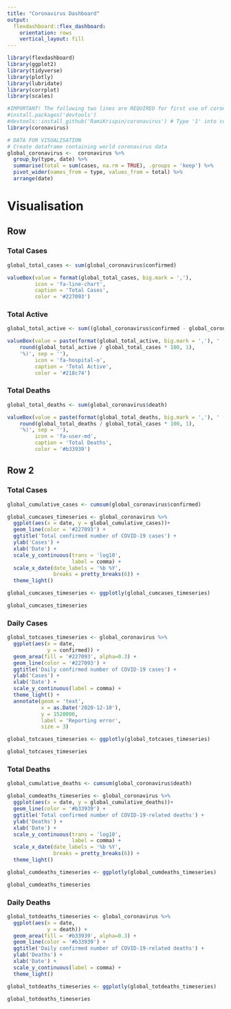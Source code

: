 ---
title: "Coronavirus Dashboard"
output: 
  flexdashboard::flex_dashboard:
    orientation: rows
    vertical_layout: fill
---

```{r setup, include=FALSE}
library(flexdashboard)
library(ggplot2)
library(tidyverse)
library(plotly)
library(lubridate)
library(corrplot)
library(scales)

#IMPORTANT! The following two lines are REQUIRED for first use of coronavirus package or data will be outdated.
#install.packages('devtools')
#devtools::install_github('RamiKrispin/coronavirus') # Type '1' into console when prompted.
library(coronavirus)
```

```{r}
# DATA FOR VISUALISATION
# Create dataframe containing world coronavirus data
global_coronavirus <-  coronavirus %>%
  group_by(type, date) %>%
  summarise(total = sum(cases, na.rm = TRUE), .groups = 'keep') %>%
  pivot_wider(names_from = type, values_from = total) %>%
  arrange(date)
```

Visualisation {data-icon='fa-globe'}
=============================

Row {data-width=150}
---
### Total Cases
```{r}
global_total_cases <- sum(global_coronavirus$confirmed)

valueBox(value = format(global_total_cases, big.mark = ','),
         icon = 'fa-line-chart',
         caption = 'Total Cases', 
         color = '#227093')
```

### Total Active
```{r}
global_total_active <- sum((global_coronavirus$confirmed - global_coronavirus$recovered - global_coronavirus$death))

valueBox(value = paste(format(global_total_active, big.mark = ','), ' (',
    round(global_total_active / global_total_cases * 100, 1),
    '%)', sep = ''),
         icon = 'fa-hospital-o',
         caption = 'Total Active', 
         color = '#218c74')
```

### Total Deaths
```{r}
global_total_deaths <- sum(global_coronavirus$death)

valueBox(value = paste(format(global_total_deaths, big.mark = ','), ' (',
    round(global_total_deaths / global_total_cases * 100, 1),
    '%)', sep = ''),
         icon = 'fa-user-md',
         caption = 'Total Deaths', 
         color = '#b33939')
```

Row 2 {.tabset}
---

### Total Cases
```{r}
global_cumulative_cases <- cumsum(global_coronavirus$confirmed)

global_cumcases_timeseries <- global_coronavirus %>%
  ggplot(aes(x = date, y = global_cumulative_cases))+
  geom_line(color = '#227093') +
  ggtitle('Total confirmed number of COVID-19 cases') +
  ylab('Cases') + 
  xlab('Date') +
  scale_y_continuous(trans = 'log10',
                     label = comma) +
  scale_x_date(date_labels = '%b %Y', 
               breaks = pretty_breaks(6)) +
  theme_light()

global_cumcases_timeseries <- ggplotly(global_cumcases_timeseries)

global_cumcases_timeseries
```

### Daily Cases
```{r}
global_totcases_timeseries <- global_coronavirus %>%
  ggplot(aes(x = date,
             y = confirmed)) +
  geom_area(fill = '#227093', alpha=0.3) +
  geom_line(color = '#227093') +
  ggtitle('Daily confirmed number of COVID-19 cases') +
  ylab('Cases') +
  xlab('Date') +
  scale_y_continuous(label = comma) +
  theme_light() +
  annotate(geom = 'text', 
           x = as.Date('2020-12-10'),
           y = 1520000,
           label = 'Reporting error',
           size = 3)

global_totcases_timeseries <- ggplotly(global_totcases_timeseries)

global_totcases_timeseries
```

### Total Deaths
```{r}
global_cumulative_deaths <- cumsum(global_coronavirus$death)

global_cumdeaths_timeseries <- global_coronavirus %>%
  ggplot(aes(x = date, y = global_cumulative_deaths))+
  geom_line(color = '#b33939') +
  ggtitle('Total confirmed number of COVID-19-related deaths') +
  ylab('Deaths') + 
  xlab('Date') +
  scale_y_continuous(trans = 'log10',
                     label = comma) +
  scale_x_date(date_labels = '%b %Y', 
               breaks = pretty_breaks(6)) +
  theme_light()

global_cumdeaths_timeseries <- ggplotly(global_cumdeaths_timeseries)

global_cumdeaths_timeseries
```

### Daily Deaths
```{r}
global_totdeaths_timeseries <- global_coronavirus %>%
  ggplot(aes(x = date,
             y = death)) +
  geom_area(fill = '#b33939', alpha=0.3) +
  geom_line(color = '#b33939') +
  ggtitle('Daily confirmed number of COVID-19-related deaths') +
  ylab('Deaths') +
  xlab('Date') +
  scale_y_continuous(label = comma) +
  theme_light()

global_totdeaths_timeseries <- ggplotly(global_totdeaths_timeseries)

global_totdeaths_timeseries
```